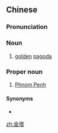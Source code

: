 ==Chinese==
{{zh-forms}}
{{wikipedia|lang=zh}}

===Pronunciation===
{{zh-pron
|m=jīntǎ
|c=gam1 taap3
|mn-t=gim1 tah4
|cat=n,mn-t:pn
}}

===Noun===
{{zh-noun}}

# [[golden]] [[pagoda]]

===Proper noun===
{{zh-proper}}

# {{lb|zh|Teochew}} [[Phnom Penh]]

====Synonyms====
* {{zh-l|金邊}}

[[zh:金塔]]